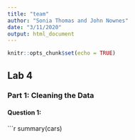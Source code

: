 ```yaml
---
title: "team"
author: "Sonia Thomas and John Nownes"
date: "3/11/2020"
output: html_document
---
```


```r
knitr::opts_chunk$set(echo = TRUE)
```

## Lab 4

### Part 1: Cleaning the Data

#### Question 1:


```r
summary(cars)

